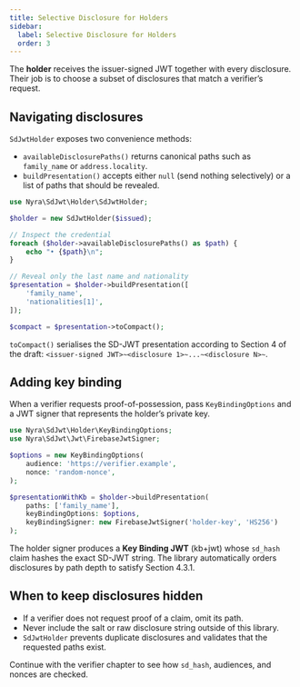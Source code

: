 ```yaml
---
title: Selective Disclosure for Holders
sidebar:
  label: Selective Disclosure for Holders
  order: 3
---
```


The **holder** receives the issuer-signed JWT together with every disclosure. Their job is to choose a subset of disclosures that match a verifier’s request.

## Navigating disclosures

`SdJwtHolder` exposes two convenience methods:

- `availableDisclosurePaths()` returns canonical paths such as `family_name` or `address.locality`.
- `buildPresentation()` accepts either `null` (send nothing selectively) or a list of paths that should be revealed.

```php
use Nyra\SdJwt\Holder\SdJwtHolder;

$holder = new SdJwtHolder($issued);

// Inspect the credential
foreach ($holder->availableDisclosurePaths() as $path) {
    echo "• {$path}\n";
}

// Reveal only the last name and nationality
$presentation = $holder->buildPresentation([
    'family_name',
    'nationalities[1]',
]);

$compact = $presentation->toCompact();
```

`toCompact()` serialises the SD-JWT presentation according to Section 4 of the draft: `<issuer-signed JWT>~<disclosure 1>~...~<disclosure N>~`.

## Adding key binding

When a verifier requests proof-of-possession, pass `KeyBindingOptions` and a JWT signer that represents the holder’s private key.

```php
use Nyra\SdJwt\Holder\KeyBindingOptions;
use Nyra\SdJwt\Jwt\FirebaseJwtSigner;

$options = new KeyBindingOptions(
    audience: 'https://verifier.example',
    nonce: 'random-nonce',
);

$presentationWithKb = $holder->buildPresentation(
    paths: ['family_name'],
    keyBindingOptions: $options,
    keyBindingSigner: new FirebaseJwtSigner('holder-key', 'HS256')
);
```

The holder signer produces a **Key Binding JWT** (kb+jwt) whose `sd_hash` claim hashes the exact SD-JWT string. The library automatically orders disclosures by path depth to satisfy Section 4.3.1.

## When to keep disclosures hidden

- If a verifier does not request proof of a claim, omit its path.
- Never include the salt or raw disclosure string outside of this library.
- `SdJwtHolder` prevents duplicate disclosures and validates that the requested paths exist.

Continue with the verifier chapter to see how `sd_hash`, audiences, and nonces are checked.
